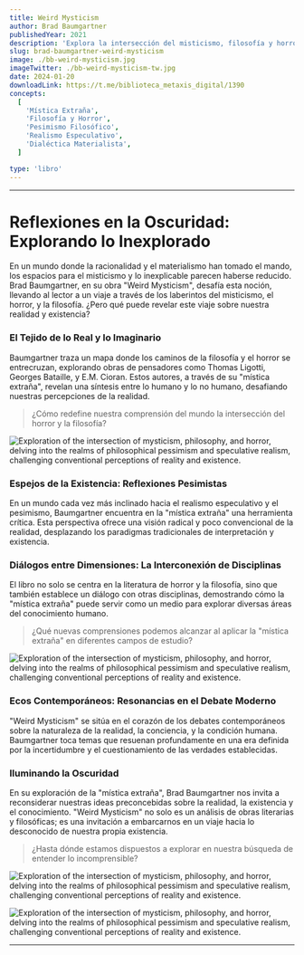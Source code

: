 ```yaml
---
title: Weird Mysticism
author: Brad Baumgartner
publishedYear: 2021
description: 'Explora la intersección del misticismo, filosofía y horror en la obra de Ligotti, Bataille, y Cioran. Introduce la "mística extraña", vinculando horror y pesimismo filosófico para revelar nuevas perspectivas de la realidad.'
slug: brad-baumgartner-weird-mysticism
image: ./bb-weird-mysticism.jpg
imageTwitter: ./bb-weird-mysticism-tw.jpg
date: 2024-01-20
downloadLink: https://t.me/biblioteca_metaxis_digital/1390
concepts:
  [
    'Mística Extraña',
    'Filosofía y Horror',
    'Pesimismo Filosófico',
    'Realismo Especulativo',
    'Dialéctica Materialista',
  ]

type: 'libro'
---
```


---

# Reflexiones en la Oscuridad: Explorando lo Inexplorado

En un mundo donde la racionalidad y el materialismo han tomado el mando, los espacios para el misticismo y lo inexplicable parecen haberse reducido. Brad Baumgartner, en su obra "Weird Mysticism", desafía esta noción, llevando al lector a un viaje a través de los laberintos del misticismo, el horror, y la filosofía. ¿Pero qué puede revelar este viaje sobre nuestra realidad y existencia?

### El Tejido de lo Real y lo Imaginario

Baumgartner traza un mapa donde los caminos de la filosofía y el horror se entrecruzan, explorando obras de pensadores como Thomas Ligotti, Georges Bataille, y E.M. Cioran. Estos autores, a través de su "mística extraña", revelan una síntesis entre lo humano y lo no humano, desafiando nuestras percepciones de la realidad.

> ¿Cómo redefine nuestra comprensión del mundo la intersección del horror y la filosofía?

![Exploration of the intersection of mysticism, philosophy, and horror, delving into the realms of philosophical pessimism and speculative realism, challenging conventional perceptions of reality and existence.](./bb-weird-mysticism-1.jpg)

### Espejos de la Existencia: Reflexiones Pesimistas

En un mundo cada vez más inclinado hacia el realismo especulativo y el pesimismo, Baumgartner encuentra en la "mística extraña" una herramienta crítica. Esta perspectiva ofrece una visión radical y poco convencional de la realidad, desplazando los paradigmas tradicionales de interpretación y existencia.

### Diálogos entre Dimensiones: La Interconexión de Disciplinas

El libro no solo se centra en la literatura de horror y la filosofía, sino que también establece un diálogo con otras disciplinas, demostrando cómo la "mística extraña" puede servir como un medio para explorar diversas áreas del conocimiento humano.

> ¿Qué nuevas comprensiones podemos alcanzar al aplicar la "mística extraña" en diferentes campos de estudio?

![Exploration of the intersection of mysticism, philosophy, and horror, delving into the realms of philosophical pessimism and speculative realism, challenging conventional perceptions of reality and existence.](./bb-weird-mysticism-2.jpg)

### Ecos Contemporáneos: Resonancias en el Debate Moderno

"Weird Mysticism" se sitúa en el corazón de los debates contemporáneos sobre la naturaleza de la realidad, la conciencia, y la condición humana. Baumgartner toca temas que resuenan profundamente en una era definida por la incertidumbre y el cuestionamiento de las verdades establecidas.

### Iluminando la Oscuridad

En su exploración de la "mística extraña", Brad Baumgartner nos invita a reconsiderar nuestras ideas preconcebidas sobre la realidad, la existencia y el conocimiento. "Weird Mysticism" no solo es un análisis de obras literarias y filosóficas; es una invitación a embarcarnos en un viaje hacia lo desconocido de nuestra propia existencia.

> ¿Hasta dónde estamos dispuestos a explorar en nuestra búsqueda de entender lo incomprensible?

![Exploration of the intersection of mysticism, philosophy, and horror, delving into the realms of philosophical pessimism and speculative realism, challenging conventional perceptions of reality and existence.](./bb-weird-mysticism-3.jpg)

![Exploration of the intersection of mysticism, philosophy, and horror, delving into the realms of philosophical pessimism and speculative realism, challenging conventional perceptions of reality and existence.](./bb-weird-mysticism-5.jpg)

---
